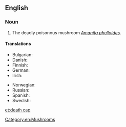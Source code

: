==English==

===Noun===
{{wikipedia|Amanita phalloides}}
{{en-noun|head=[[death]] [[cap]]}}

# The deadly poisonous mushroom ''[[Amanita phalloides]]''.

====Translations====
{{trans-top|''Amanita phalloides''}}
* Bulgarian: {{t-|bg|зелена мухоморка}}
* Danish: {{t-|da|grøn fluesvamp|c}}
* Finnish: {{t-|fi|kavalakärpässieni}}
* German: {{t+|de|Grüner Knollenblätterpilz|m}}
* Irish: {{t|ga|caidhp bháis|f}}
{{trans-mid}}
* Norwegian: {{t-|no|grønn fluesopp}}
* Russian: {{t-|ru|бледная поганка|f|tr=bl'édnaja pogánka}}
* Spanish: {{t-|es|oronja verde|f}}
* Swedish: {{t-|sv|lömsk flugsvamp|c}}
{{trans-bottom}}

[[Category:en:Mushrooms]]

[[et:death cap]]